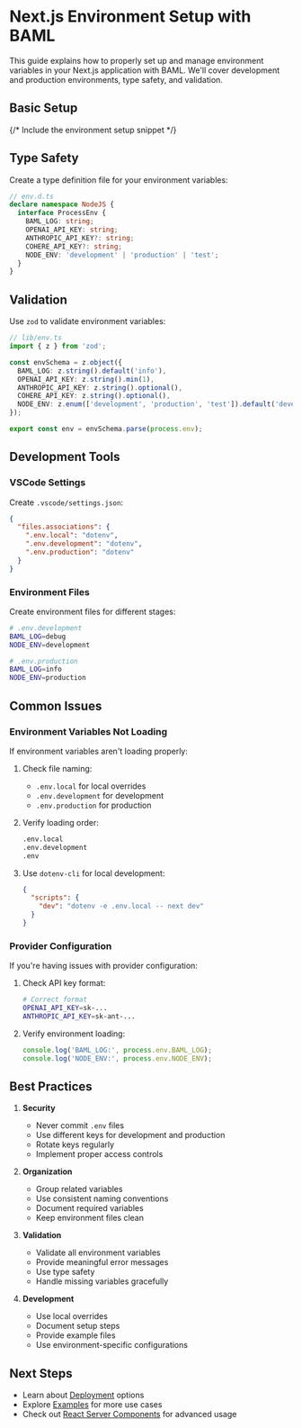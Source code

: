 # Next.js Environment Setup with BAML

This guide explains how to properly set up and manage environment variables in your Next.js application with BAML. We'll cover development and production environments, type safety, and validation.

## Basic Setup

{/* Include the environment setup snippet */}
<Markdown src="../../snippets/framework/environment-setup.mdx" />

## Type Safety

Create a type definition file for your environment variables:

```typescript
// env.d.ts
declare namespace NodeJS {
  interface ProcessEnv {
    BAML_LOG: string;
    OPENAI_API_KEY: string;
    ANTHROPIC_API_KEY?: string;
    COHERE_API_KEY?: string;
    NODE_ENV: 'development' | 'production' | 'test';
  }
}
```

## Validation

Use `zod` to validate environment variables:

```typescript
// lib/env.ts
import { z } from 'zod';

const envSchema = z.object({
  BAML_LOG: z.string().default('info'),
  OPENAI_API_KEY: z.string().min(1),
  ANTHROPIC_API_KEY: z.string().optional(),
  COHERE_API_KEY: z.string().optional(),
  NODE_ENV: z.enum(['development', 'production', 'test']).default('development'),
});

export const env = envSchema.parse(process.env);
```

## Development Tools

### VSCode Settings

Create `.vscode/settings.json`:

```json
{
  "files.associations": {
    ".env.local": "dotenv",
    ".env.development": "dotenv",
    ".env.production": "dotenv"
  }
}
```

### Environment Files

Create environment files for different stages:

```bash
# .env.development
BAML_LOG=debug
NODE_ENV=development

# .env.production
BAML_LOG=info
NODE_ENV=production
```

## Common Issues

### Environment Variables Not Loading

If environment variables aren't loading properly:

1. Check file naming:
   - `.env.local` for local overrides
   - `.env.development` for development
   - `.env.production` for production

2. Verify loading order:
   ```bash
   .env.local
   .env.development
   .env
   ```

3. Use `dotenv-cli` for local development:
   ```json
   {
     "scripts": {
       "dev": "dotenv -e .env.local -- next dev"
     }
   }
   ```

### Provider Configuration

If you're having issues with provider configuration:

1. Check API key format:
   ```bash
   # Correct format
   OPENAI_API_KEY=sk-...
   ANTHROPIC_API_KEY=sk-ant-...
   ```

2. Verify environment loading:
   ```typescript
   console.log('BAML_LOG:', process.env.BAML_LOG);
   console.log('NODE_ENV:', process.env.NODE_ENV);
   ```

## Best Practices

1. **Security**
   - Never commit `.env` files
   - Use different keys for development and production
   - Rotate keys regularly
   - Implement proper access controls

2. **Organization**
   - Group related variables
   - Use consistent naming conventions
   - Document required variables
   - Keep environment files clean

3. **Validation**
   - Validate all environment variables
   - Provide meaningful error messages
   - Use type safety
   - Handle missing variables gracefully

4. **Development**
   - Use local overrides
   - Document setup steps
   - Provide example files
   - Use environment-specific configurations

## Next Steps

- Learn about [Deployment](./nextjs-deployment) options
- Explore [Examples](./nextjs-examples) for more use cases
- Check out [React Server Components](./nextjs-rsc) for advanced usage